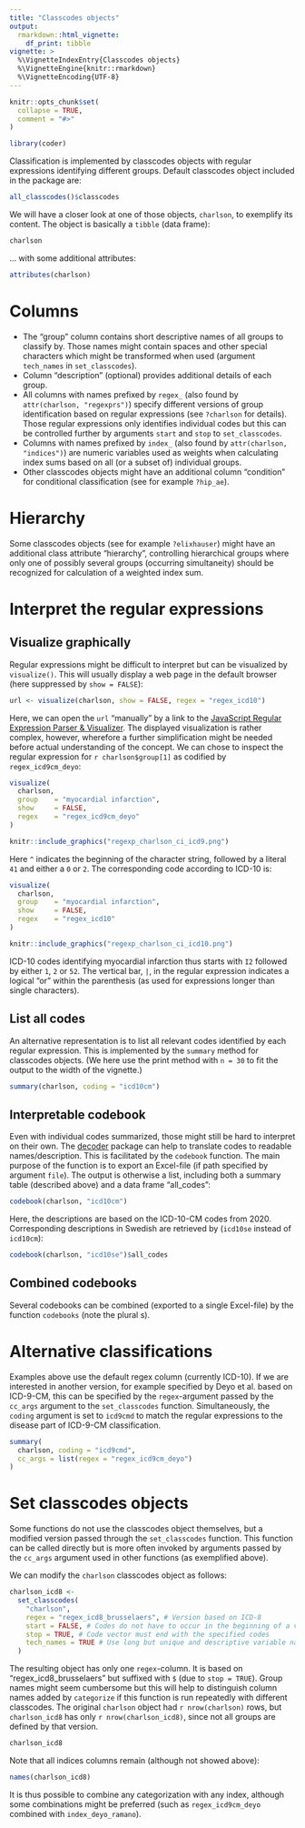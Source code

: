 ---
title: "Classcodes objects"
output: 
  rmarkdown::html_vignette:
    df_print: tibble
vignette: >
  %\VignetteIndexEntry{Classcodes objects}
  %\VignetteEngine{knitr::rmarkdown}
  %\VignetteEncoding{UTF-8}
---

```{r, include = FALSE}
knitr::opts_chunk$set(
  collapse = TRUE,
  comment = "#>"
)
```

```{r setup}
library(coder)
```

Classification is implemented by classcodes objects with regular expressions identifying different groups. Default classcodes object included in the package are:

```{r}
all_classcodes()$classcodes
```

We will have a closer look at one of those objects, `charlson`, to exemplify its content. The object is basically a `tibble` (data frame):

```{r}
charlson
```

... with some additional attributes:

```{r}
attributes(charlson)
```

# Columns

-   The "group" column contains short descriptive names of all groups to classify by. Those names might contain spaces and other special characters which might be transformed when used (argument `tech_names` in `set_classcodes`).
-   Column "description" (optional) provides additional details of each group.
-   All columns with names prefixed by `regex_` (also found by `attr(charlson, "regexprs")`) specify different versions of group identification based on regular expressions (see `?charlson` for details). Those regular expressions only identifies individual codes but this can be controlled further by arguments `start` and `stop` to `set_classcodes`.
-   Columns with names prefixed by `index_` (also found by `attr(charlson, "indices")`) are numeric variables used as weights when calculating index sums based on all (or a subset of) individual groups.
-   Other classcodes objects might have an additional column "condition" for conditional classification (see for example `?hip_ae`).

# Hierarchy

Some classcodes objects (see for example `?elixhauser`) might have an additional class attribute "hierarchy", controlling hierarchical groups where only one of possibly several groups (occurring simultaneity) should be recognized for calculation of a weighted index sum.

# Interpret the regular expressions

## Visualize graphically

Regular expressions might be difficult to interpret but can be visualized by `visualize()`. This will usually display a web page in the default browser (here suppressed by `show = FALSE`):

```{r}
url <- visualize(charlson, show = FALSE, regex = "regex_icd10")
```

Here, we can open the `url` "manually" by a link to the [JavaScript Regular Expression Parser & Visualizer](%60r%20url%60). The displayed visualization is rather complex, however, wherefore a further simplification might be needed before actual understanding of the concept. We can chose to inspect the regular expression for `r charlson$group[1]` as codified by `regex_icd9cm_deyo`:

```{r}
visualize(
  charlson, 
  group    = "myocardial infarction", 
  show     = FALSE, 
  regex    = "regex_icd9cm_deyo"
)
```

```{r, echo = FALSE}
knitr::include_graphics("regexp_charlson_ci_icd9.png")

```

Here `^` indicates the beginning of the character string, followed by a literal `41` and either a `0` or `2`. The corresponding code according to ICD-10 is:

```{r}
visualize(
  charlson, 
  group    = "myocardial infarction", 
  show     = FALSE, 
  regex    = "regex_icd10"
)
```

```{r, echo = FALSE}
knitr::include_graphics("regexp_charlson_ci_icd10.png")

```

ICD-10 codes identifying myocardial infarction thus starts with `I2` followed by either `1`, `2` or `52`. The vertical bar, `|`, in the regular expression indicates a logical "or" within the parenthesis (as used for expressions longer than single characters).

## List all codes

An alternative representation is to list all relevant codes identified by each regular expression. This is implemented by the `summary` method for classcodes objects. (We here use the print method with `n = 30` to fit the output to the width of the vignette.)

```{r}
summary(charlson, coding = "icd10cm")
```

## Interpretable codebook

Even with individual codes summarized, those might still be hard to interpret on their own. The [decoder](https://cancercentrum.bitbucket.io/decoder/) package can help to translate codes to readable names/description. This is facilitated by the `codebook` function. The main purpose of the function is to export an Excel-file (if path specified by argument `file`). The output is otherwise a list, including both a summary table (described above) and a data frame "all\_codes":

```{r}
codebook(charlson, "icd10cm")
```

Here, the descriptions are based on the ICD-10-CM codes from 2020. Corresponding descriptions in Swedish are retrieved by (`icd10se` instead of `icd10cm`):

```{r}
codebook(charlson, "icd10se")$all_codes
```

## Combined codebooks

Several codebooks can be combined (exported to a single Excel-file) by the function `codebooks` (note the plural s).

# Alternative classifications

Examples above use the default regex column (currently ICD-10). If we are interested in another version, for example specified by Deyo et al. based on ICD-9-CM, this can be specified by the `regex`-argument passed by the `cc_args` argument to the `set_classcodes` function. Simultaneously, the `coding` argument is set to `icd9cmd` to match the regular expressions to the disease part of ICD-9-CM classification.

```{r}
summary(
  charlson, coding = "icd9cmd",
  cc_args = list(regex = "regex_icd9cm_deyo")
)
```

# Set classcodes objects

Some functions do not use the classcodes object themselves, but a modified version passed through the `set_classcodes` function. This function can be called directly but is more often invoked by arguments passed by the `cc_args` argument used in other functions (as exemplified above).

We can modify the `charlson` classcodes object as follows:

```{r}
charlson_icd8 <- 
  set_classcodes(
    "charlson",
    regex = "regex_icd8_brusselaers", # Version based on ICD-8
    start = FALSE, # Codes do not have to occur in the beginning of a vector
    stop = TRUE, # Code vector must end with the specified codes
    tech_names = TRUE # Use long but unique and descriptive variable names
  )
```

The resulting object has only one `regex`-column. It is based on "regex\_icd8\_brusselaers" but suffixed with `$` (due to `stop = TRUE`). Group names might seem cumbersome but this will help to distinguish column names added by `categorize` if this function is run repeatedly with different classcodes. The original `charlson` object had `r nrow(charlson)` rows, but `charlson_icd8` has only `r nrow(charlson_icd8)`, since not all groups are defined by that version.

```{r}
charlson_icd8
```

Note that all indices columns remain (although not showed above):

```{r}
names(charlson_icd8)
```

It is thus possible to combine any categorization with any index, although some combinations might be preferred (such as `regex_icd9cm_deyo` combined with `index_deyo_ramano`).

